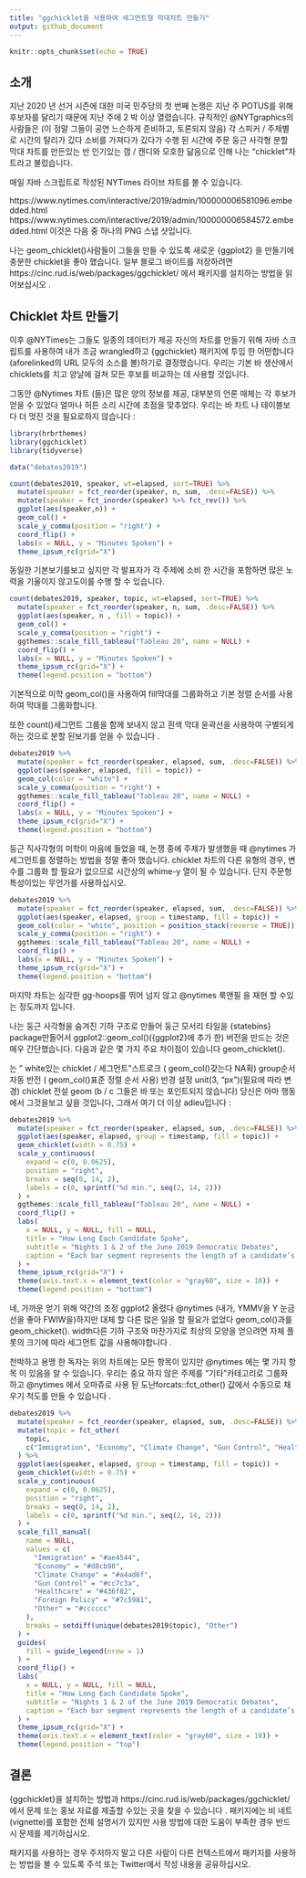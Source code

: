 ```yaml
---
title: "ggchicklet을 사용하여 세그먼트형 막대차트 만들기"
output: github_document
---
```


```r
knitr::opts_chunk$set(echo = TRUE)
```

## 소개
지난 2020 년 선거 시즌에 대한 미국 민주당의 첫 번째 논쟁은 지난 주 POTUS를 위해 후보자를 달리기 때문에 지난 주에 2 박 이상 열렸습니다. 규칙적인 @NYTgraphics의 사람들은 (이 정말 그들이 공연 느슨하게 준비하고, 토론되지 않음) 각 스피커 / 주제별로 시간의 탈리가 깄다 소비를 가져다가 깄다가 수행 된 시간에 주문 둥근 사각형 분할 막대 차트를 만든있는 반 인기있는 껌 / 캔디와 모호한 닮음으로 인해 나는 "chicklet"차트라고 불렀습니다.

매일 자바 스크립트로 작성된 NYTimes 라이브 차트를 볼 수 있습니다.

https://www.nytimes.com/interactive/2019/admin/100000006581096.embedded.html
https://www.nytimes.com/interactive/2019/admin/100000006584572.embedded.html
이것은 다음 중 하나의 PNG 스냅 샷입니다.

나는 geom_chicklet()사람들이 그들을 만들 수 있도록 새로운 {ggplot2} 을 만들기에 충분한 chicklet을 좋아 했습니다. 일부 블로그 바이트를 저장하려면 https://cinc.rud.is/web/packages/ggchicklet/ 에서 패키지를 설치하는 방법을 읽어보십시오 .


## Chicklet 차트 만들기

이후 @NYTimes는 그들도 일종의 데이터가 제공 자신의 차트를 만들기 위해 자바 스크립트를 사용하여 내가 조금 wrangled하고 {ggchicklet} 패키지에 투입 한 어떤합니다 (aforelinked의 URL 모두의 소스를 볼)하기로 결정했습니다. 우리는 기본 바 생산에서 chicklets를 치고 양날에 걸쳐 모든 후보를 비교하는 데 사용할 것입니다.

그동안 @Nytimes 차트 (들)은 많은 양의 정보를 제공, 대부분의 언론 매체는 각 후보가 얻을 수 있었다 얼마나 허튼 소리 시간에 초점을 맞추었다. 우리는 바 차트 나 테이블보다 더 멋진 것을 필요로하지 않습니다 :

```r
library(hrbrthemes)
library(ggchicklet)
library(tidyverse)

data("debates2019")

count(debates2019, speaker, wt=elapsed, sort=TRUE) %>%
  mutate(speaker = fct_reorder(speaker, n, sum, .desc=FALSE)) %>%
  mutate(speaker = fct_inorder(speaker) %>% fct_rev()) %>%
  ggplot(aes(speaker,n)) +
  geom_col() +
  scale_y_comma(position = "right") +
  coord_flip() +
  labs(x = NULL, y = "Minutes Spoken") +
  theme_ipsum_rc(grid="X")
```

동일한 기본보기를보고 싶지만 각 발표자가 각 주제에 소비 한 시간을 포함하면 많은 노력을 기울이지 않고도이를 수행 할 수 있습니다.

```r
count(debates2019, speaker, topic, wt=elapsed, sort=TRUE) %>%
  mutate(speaker = fct_reorder(speaker, n, sum, .desc=FALSE)) %>%
  ggplot(aes(speaker, n , fill = topic)) +
  geom_col() +
  scale_y_comma(position = "right") +
  ggthemes::scale_fill_tableau("Tableau 20", name = NULL) +
  coord_flip() +
  labs(x = NULL, y = "Minutes Spoken") +
  theme_ipsum_rc(grid="X") +
  theme(legend.position = "bottom")
```


기본적으로 미학 geom_col()을 사용하여 fill막대를 그룹화하고 기본 정렬 순서를 사용하여 막대를 그룹화합니다.

또한 count()세그먼트 그룹을 함께 보내지 않고 흰색 막대 윤곽선을 사용하여 구별되게하는 것으로 분할 된보기를 얻을 수 있습니다 .

```r
debates2019 %>%
  mutate(speaker = fct_reorder(speaker, elapsed, sum, .desc=FALSE)) %>%
  ggplot(aes(speaker, elapsed, fill = topic)) +
  geom_col(color = "white") +
  scale_y_comma(position = "right") +
  ggthemes::scale_fill_tableau("Tableau 20", name = NULL) +
  coord_flip() +
  labs(x = NULL, y = "Minutes Spoken") +
  theme_ipsum_rc(grid="X") +
  theme(legend.position = "bottom")
```


둥근 직사각형의 미학이 마음에 들었을 때, 논쟁 중에 주제가 발생했을 때 @nytimes 가 세그먼트를 정렬하는 방법을 정말 좋아 했습니다. chicklet 차트의 다른 유형의 경우, 변수를 그룹화 할 필요가 없으므로 시간상의 whime-y 열이 될 수 있습니다. 단지 주문형 특성이있는 무언가를 사용하십시오.

```r
debates2019 %>%
  mutate(speaker = fct_reorder(speaker, elapsed, sum, .desc=FALSE)) %>%
  ggplot(aes(speaker, elapsed, group = timestamp, fill = topic)) +
  geom_col(color = "white", position = position_stack(reverse = TRUE)) +
  scale_y_comma(position = "right") +
  ggthemes::scale_fill_tableau("Tableau 20", name = NULL) +
  coord_flip() +
  labs(x = NULL, y = "Minutes Spoken") +
  theme_ipsum_rc(grid="X") +
  theme(legend.position = "bottom")
```

마지막 차트는 심각한 gg-hoops를 뛰어 넘지 않고 @nytimes 룩앤필 을 재현 할 수있는 정도까지 입니다.

나는 둥근 사각형을 숨겨진 기하 구조로 만들어 둥근 모서리 타일을 {statebins} package만들어서 ggplot2::geom_col()({ggplot2}에 추가 한) 버전을 만드는 것은 매우 간단했습니다. 다음과 같은 몇 가지 주요 차이점이 있습니다 geom_chicklet().

는 " white있는 chicklet / 세그먼트"스트로크 ( geom_col()갖는다 NA획)
group순서 자동 반전 ( geom_col()표준 정렬 순서 사용)
반경 설정 unit(3, "px")(필요에 따라 변경)
chicklet 전설 geom (b / c 그들은 바 또는 포인트되지 않습니다)
당신은 아마 행동에서 그것을보고 싶을 것입니다, 그래서 여기 더 이상 adieu입니다 :

```r
debates2019 %>%
  mutate(speaker = fct_reorder(speaker, elapsed, sum, .desc=FALSE)) %>%
  ggplot(aes(speaker, elapsed, group = timestamp, fill = topic)) +
  geom_chicklet(width = 0.75) +
  scale_y_continuous(
    expand = c(0, 0.0625),
    position = "right",
    breaks = seq(0, 14, 2),
    labels = c(0, sprintf("%d min.", seq(2, 14, 2)))
  ) +
  ggthemes::scale_fill_tableau("Tableau 20", name = NULL) +
  coord_flip() +
  labs(
    x = NULL, y = NULL, fill = NULL,
    title = "How Long Each Candidate Spoke",
    subtitle = "Nights 1 & 2 of the June 2019 Democratic Debates",
    caption = "Each bar segment represents the length of a candidate’s response to a question.\n\nOriginals <https://www.nytimes.com/interactive/2019/admin/100000006581096.embedded.html?>\n<https://www.nytimes.com/interactive/2019/admin/100000006584572.embedded.html?>\nby @nytimes Weiyi Cai, Jason Kao, Jasmine C. Lee, Alicia Parlapiano and Jugal K. Patel\n\n#rstats reproduction by @hrbrmstr"
  ) +
  theme_ipsum_rc(grid="X") +
  theme(axis.text.x = element_text(color = "gray60", size = 10)) +
  theme(legend.position = "bottom")
```


네, 가까운 얻기 위해 약간의 조정 ggplot2 올렸다 @nytimes (내가, YMMV을 Y 눈금 선을 좋아 FWIW을)하지만 대체 할 다른 많은 일을 할 필요가 없었다 geom_col()과를 geom_chicket(). width다른 기하 구조와 마찬가지로 최상의 모양을 얻으려면 자체 플롯의 크기에 따라 세그먼트 값을 사용해야합니다 .

천박하고 용맹 한 독자는 위의 차트에는 모든 항목이 있지만 @nytimes 에는 몇 가지 항목 이 있음을 알 수 있습니다. 우리는 중요 하지 않은 주제를 "기타"카테고리로 그룹화 하고 @nytimes 에서 오마쥬로 사용 된 도난forcats::fct_other() 값에서 수동으로 채우기 척도를 만들 수 있습니다 .

```r
debates2019 %>%
  mutate(speaker = fct_reorder(speaker, elapsed, sum, .desc=FALSE)) %>%
  mutate(topic = fct_other(
    topic,
    c("Immigration", "Economy", "Climate Change", "Gun Control", "Healthcare", "Foreign Policy"))
  ) %>%
  ggplot(aes(speaker, elapsed, group = timestamp, fill = topic)) +
  geom_chicklet(width = 0.75) +
  scale_y_continuous(
    expand = c(0, 0.0625),
    position = "right",
    breaks = seq(0, 14, 2),
    labels = c(0, sprintf("%d min.", seq(2, 14, 2)))
  ) +
  scale_fill_manual(
    name = NULL,
    values = c(
      "Immigration" = "#ae4544",
      "Economy" = "#d8cb98",
      "Climate Change" = "#a4ad6f",
      "Gun Control" = "#cc7c3a",
      "Healthcare" = "#436f82",
      "Foreign Policy" = "#7c5981",
      "Other" = "#cccccc"
    ),
    breaks = setdiff(unique(debates2019$topic), "Other")
  ) +
  guides(
    fill = guide_legend(nrow = 1)
  ) +
  coord_flip() +
  labs(
    x = NULL, y = NULL, fill = NULL,
    title = "How Long Each Candidate Spoke",
    subtitle = "Nights 1 & 2 of the June 2019 Democratic Debates",
    caption = "Each bar segment represents the length of a candidate’s response to a question.\n\nOriginals <https://www.nytimes.com/interactive/2019/admin/100000006581096.embedded.html?>\n<https://www.nytimes.com/interactive/2019/admin/100000006584572.embedded.html?>\nby @nytimes Weiyi Cai, Jason Kao, Jasmine C. Lee, Alicia Parlapiano and Jugal K. Patel\n\n#rstats reproduction by @hrbrmstr"
  ) +
  theme_ipsum_rc(grid="X") +
  theme(axis.text.x = element_text(color = "gray60", size = 10)) +
  theme(legend.position = "top")
```


## 결론

{ggchicklet}을 설치하는 방법과 https://cinc.rud.is/web/packages/ggchicklet/ 에서 문제 또는 홍보 자료를 제출할 수있는 곳을 찾을 수 있습니다 . 패키지에는 비 네트 (vignette)를 포함한 전체 설명서가 있지만 사용 방법에 대한 도움이 부족한 경우 반드시 문제를 제기하십시오.

패키지를 사용하는 경우 주저하지 말고 다른 사람이 다른 컨텍스트에서 패키지를 사용하는 방법을 볼 수 있도록 주석 또는 Twitter에서 작성 내용을 공유하십시오.


